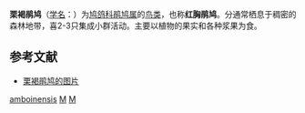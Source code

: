 {{Speciesbox
| genus = Macropygia
| species = amboinensis
| authority = [[卡尔·林奈|Linnaeus]], 1766
| image = Brown Cuckoo-dove kob95.ogv
| image_caption = 栗褐鹃鸠
}}

'''栗褐鹃鸠'''（[[学名|学名]]：{{lang|la|''Macropygia phasianella''}}）为[[鸠鸽科|鸠鸽科]][[鹃鸠属|鹃鸠属]]的[[鸟类|鸟类]]，也称'''红胸鹃鸠'''。分通常栖息于稠密的森林地带，喜2-3只集成小群活动。主要以植物的果实和各种浆果为食。

== 参考文献 ==
{{reflist}}
* [http://www.bushpea.com/bd/pg/all/b/brown%20cuckoo-dove%2001.html 栗褐鹃鸠的图片] {{Wayback|url=http://www.bushpea.com/bd/pg/all/b/brown%20cuckoo-dove%2001.html |date=20170216075805 }}

{{Taxonbar|from=Q628225}}

[[Category:鹃鸠属|amboinensis]]
[[Category:卡尔·林奈命名的生物分类|M]]
[[Category:1766年描述的鸟类|M]]

{{鸟类小作品}}